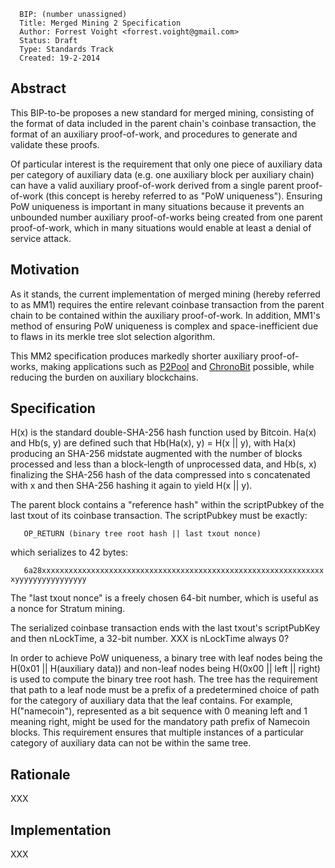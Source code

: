 <pre>
  BIP: (number unassigned)
  Title: Merged Mining 2 Specification
  Author: Forrest Voight <forrest.voight@gmail.com>
  Status: Draft
  Type: Standards Track
  Created: 19-2-2014
</pre>

==Abstract==

This BIP-to-be proposes a new standard for merged mining, consisting of the
format of data included in the parent chain's coinbase transaction, the format
of an auxiliary proof-of-work, and procedures to generate and validate these
proofs.

Of particular interest is the requirement that only one piece of auxiliary
data per category of auxiliary data (e.g. one auxiliary block per auxiliary
chain) can have a valid auxiliary proof-of-work derived from a single parent
proof-of-work (this concept is hereby referred to as "PoW uniqueness").
Ensuring PoW uniqueness is important in many situations because it prevents an
unbounded number auxiliary proof-of-works being created from one parent
proof-of-work, which in many situations would enable at least a denial of
service attack.

==Motivation==

As it stands, the current implementation of merged mining (hereby referred to
as MM1) requires the entire relevant coinbase transaction from the parent
chain to be contained within the auxiliary proof-of-work.
In addition, MM1's method of ensuring PoW uniqueness is complex and
space-inefficient due to flaws in its merkle tree slot selection algorithm.

This MM2 specification produces markedly shorter auxiliary proof-of-works,
making applications such as [https://github.com/forrestv/p2pool P2Pool] and
[https://github.com/goblin/chronobit ChronoBit] possible, while reducing the
burden on auxiliary blockchains.

==Specification==

H(x) is the standard double-SHA-256 hash function used by Bitcoin.
Ha(x) and Hb(s, y) are defined such that Hb(Ha(x), y) = H(x || y), with Ha(x)
producing an SHA-256 midstate augmented with the number of blocks processed
and less than a block-length of unprocessed data, and Hb(s, x) finalizing the
SHA-256 hash of the data compressed into s concatenated with x and then
SHA-256 hashing it again to yield H(x || y).

The parent block contains a "reference hash" within the scriptPubkey of the
last txout of its coinbase transaction. The scriptPubkey must be exactly:

    OP_RETURN (binary tree root hash || last txout nonce)

which serializes to 42 bytes:

    6a28xxxxxxxxxxxxxxxxxxxxxxxxxxxxxxxxxxxxxxxxxxxxxxxxxxxxxxxxxxxxxxxxyyyyyyyyyyyyyyyy

The "last txout nonce" is a freely chosen 64-bit number, which is useful as a
nonce for Stratum mining.

The serialized coinbase transaction ends with the last txout's scriptPubKey
and then nLockTime, a 32-bit number. XXX is nLockTime always 0?

In order to achieve PoW uniqueness, a binary tree with leaf nodes being
the H(0x01 || H(auxiliary data)) and non-leaf nodes being
H(0x00 || left || right) is used to compute the binary tree root hash. The
tree has the requirement that path to a leaf node must be a prefix of a
predetermined choice of path for the category of auxiliary data that the leaf
contains. For example, H("namecoin"), represented as a bit sequence with 0
meaning left and 1 meaning right, might be used for the mandatory path prefix
of Namecoin blocks. This requirement ensures that multiple instances of a
particular category of auxiliary data can not be within the same tree.

==Rationale==

XXX

==Implementation==

XXX
